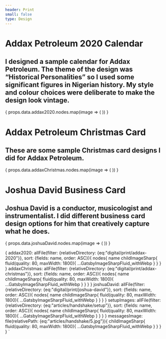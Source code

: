 ```yaml
---
header: Print
small: false
type: Design
---
```












# Addax Petroleum 2020 Calendar

## I designed a sample calendar for Addax Petroleum. The theme of the design was “Historical Personalities” so I used some significant figures in Nigerian history. My style and colour choices were deliberate to make the design look vintage.

<Carousel>
  {
    props.data.addax2020.nodes.map(image => (
      <ArticleCarouselItem
        fluid={image.childImageSharp.fluid}
      />
    ))
  }
</Carousel>

# Addax Petroleum Christmas Card

## These are some sample Christmas card designs I did for Addax Petroleum.

<Carousel>
  {
    props.data.addaxChristmas.nodes.map(image => (
      <ArticleCarouselItem
        fluid={image.childImageSharp.fluid}
      />
    ))
  }
</Carousel>

# Joshua David Business Card

## Joshua David is a conductor, musicologist and instrumentalist. I did different business card design options for him that creatively capture what he does.

<Carousel marginBottom={50}>
  {
    props.data.joshuaDavid.nodes.map(image => (
      <ArticleCarouselItem
        fluid={image.childImageSharp.fluid}
      />
    ))
  }
</Carousel>


 {
  addax2020: allFile(filter: {relativeDirectory: {eq:"digital/print/addax-2020"}}, sort: {fields: name, order: ASC}){
      nodes{
        name
        childImageSharp{
          fluid(quality: 80, maxWidth: 1800){
              ...GatsbyImageSharpFluid_withWebp
          }
        }
      }
    }
  addaxChristmas: allFile(filter: {relativeDirectory: {eq:"digital/print/addax-christmas"}}, sort: {fields: name, order: ASC}){
      nodes{
        name
        childImageSharp{
        fluid(quality: 80, maxWidth: 1800){
            ...GatsbyImageSharpFluid_withWebp
          }
        }
      }
    }
  joshuaDavid: allFile(filter: {relativeDirectory: {eq:"digital/print/joshua-david"}}, sort: {fields: name, order: ASC}){
    nodes{
      name
      childImageSharp{
      fluid(quality: 80, maxWidth: 1800){
          ...GatsbyImageSharpFluid_withWebp
        }
      }
    }
  }
  setupImages: allFile(filter: {relativeDirectory: {eq:"articles/handshake/setup"}}, sort: {fields: name, order: ASC}){
    nodes{
      name
      childImageSharp{
      fluid(quality: 80, maxWidth: 1800){
          ...GatsbyImageSharpFluid_withWebp
        }
      }
    }
  }
  messagesImage: file(relativePath: {eq:"articles/handshake/5.jpg"}){
      childImageSharp{
          fluid(quality: 80, maxWidth: 1800){
            ...GatsbyImageSharpFluid_withWebp
          }
        }
      }
 }
`
